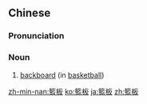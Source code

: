 ==Chinese==
{{zh-forms|s=篮板}}

===Pronunciation===
{{zh-pron
|m=lánbǎn
|c=laam4 baan2
|cat=n
}}

===Noun===
{{zh-noun}}

# {{lb|zh|sport}} [[backboard]] (in [[basketball]])

[[zh-min-nan:籃板]]
[[ko:籃板]]
[[ja:籃板]]
[[zh:籃板]]